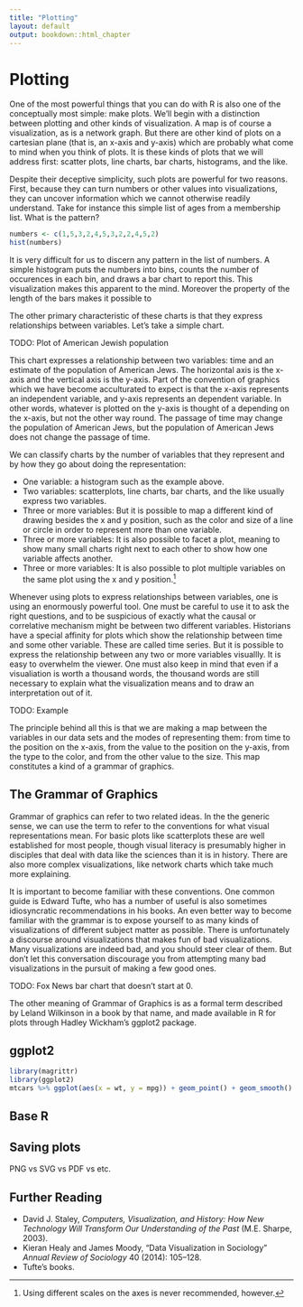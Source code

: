```yaml
---
title: "Plotting"
layout: default
output: bookdown::html_chapter
---
```


# Plotting

One of the most powerful things that you can do with R is also one of the conceptually most simple: make plots. We'll begin with a distinction between plotting and other kinds of visualization. A map is of course a visualization, as is a network graph. But there are other kind of plots on a cartesian plane (that is, an x-axis and y-axis) which are probably what come to mind when you think of plots. It is these kinds of plots that we will address first: scatter plots, line charts, bar charts, histograms, and the like.


Despite their deceptive simplicity, such plots are powerful for two reasons. First, because they can turn numbers or other values into visualizations, they can uncover information which we cannot otherwise readily understand. Take for instance this simple list of ages from a membership list. What is the pattern? 

```r
numbers <- c(1,5,3,2,4,5,3,2,2,4,5,2)
hist(numbers)
```

It is very difficult for us to discern any pattern in the list of numbers. A simple histogram puts the numbers into bins, counts the number of occurences in each bin, and draws a bar chart to report this. This visualization makes this apparent to the mind. Moreover the property of the length of the bars makes it possible to 

The other primary characteristic of these charts is that they express relationships between variables. Let's take a simple chart.

TODO: Plot of American Jewish population

This chart expresses a relationship between two variables: time and an estimate of the population of American Jews. The horizontal axis is the x-axis and the vertical axis is the y-axis. Part of the convention of graphics which we have become acculturated to expect is that the x-axis represents an independent variable, and y-axis represents an dependent variable. In other words, whatever is plotted on the y-axis is thought of a depending on the x-axis, but not the other way round. The passage of time may change the population of American Jews, but the population of American Jews does not change the passage of time.

We can classify charts by the number of variables that they represent and by how they go about doing the representation:

- One variable: a histogram such as the example above.
- Two variables: scatterplots, line charts, bar charts, and the like usually express two variables.
- Three or more variables: But it is possible to map a different kind of drawing besides the x and y position, such as the color and size of a line or circle in order to represent more than one variable.
- Three or more variables: It is also possible to facet a plot, meaning to show many small charts right next to each other to show how one variable affects another.
- Three or more variables: It is also possible to plot multiple variables on the same plot using the x and y position.^[Using different scales on the axes is never recommended, however.]

Whenever using plots to express relationships between variables, one is using an enormously powerful tool. One must be careful to use it to ask the right questions, and to be suspicious of exactly what the causal or correlative mechanism might be between two different variables. Historians have a special affinity for plots which show the relationship between time and some other variable. These are called time series. But it is possible to express the relationship between any two or more variables visuallly. It is easy to overwhelm the viewer. One must also keep in mind that even if a visualiation is worth a thousand words, the thousand words are still necessary to explain what the visualization means and to draw an interpretation out of it.

TODO: Example

The principle behind all this is that we are making a map between the variables in our data sets and the modes of representing them: from time to the position on the x-axis, from the value to the position on the y-axis, from the type to the color, and from the other value to the size. This map constitutes a kind of a grammar of graphics.

## The Grammar of Graphics

Grammar of graphics can refer to two related ideas. In the the generic sense, we can use the term to refer to the conventions for what visual representations mean. For basic plots like scatterplots these are well established for most people, though visual literacy is presumably higher in disciples that deal with data like the sciences than it is in history. There are also more complex visualizations, like network charts which take much more explaining.

It is important to become familiar with these conventions. One common guide is Edward Tufte, who has a number of useful is also sometimes idiosyncratic recommendations in his books. An even better way to become familiar with the grammar is to expose yourself to as many kinds of visualizations of different subject matter as possible. There is unfortunately a discourse around visualizations that makes fun of bad visualizations. Many visualizations are indeed bad, and you should steer clear of them. But don't let this conversation discourage you from attempting many bad visualizations in the pursuit of making a few good ones.

TODO: Fox News bar chart that doesn't start at 0.

The other meaning of Grammar of Graphics is as a formal term described by Leland Wilkinson in a book by that name, and made available in R for plots through Hadley Wickham's ggplot2 package.


## ggplot2

```r
library(magrittr)
library(ggplot2)
mtcars %>% ggplot(aes(x = wt, y = mpg)) + geom_point() + geom_smooth() + ggtitle("Weight vs. MPG in MTCARS data set")
```

## Base R

## Saving plots

PNG vs SVG vs PDF vs etc.

## Further Reading

- David J. Staley, *Computers, Visualization, and History: How New Technology Will Transform Our Understanding of the Past* (M.E. Sharpe, 2003).
- Kieran Healy and James Moody, "Data Visualization in Sociology" *Annual
Review of Sociology* 40 (2014): 105--128.
- Tufte's books.
